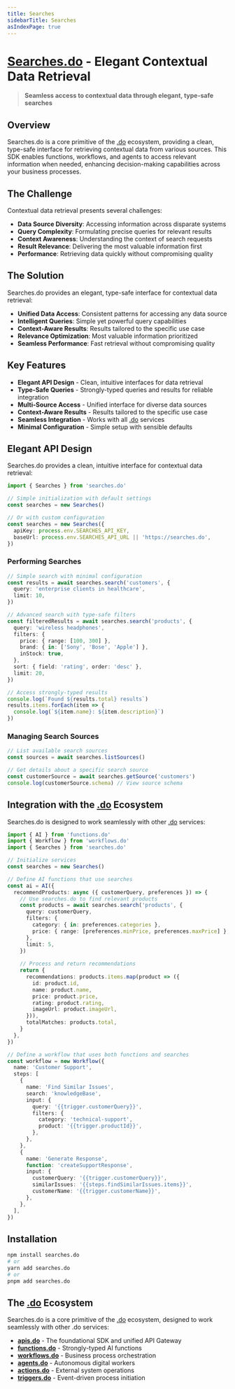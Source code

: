 ```yaml
---
title: Searches
sidebarTitle: Searches
asIndexPage: true
---
```


# [Searches.do](https://searches.do) - Elegant Contextual Data Retrieval

> **Seamless access to contextual data through elegant, type-safe searches**

## Overview

Searches.do is a core primitive of the [.do](https://dotdo.ai) ecosystem, providing a clean, type-safe interface for retrieving contextual data from various sources. This SDK enables functions, workflows, and agents to access relevant information when needed, enhancing decision-making capabilities across your business processes.

## The Challenge

Contextual data retrieval presents several challenges:

- **Data Source Diversity**: Accessing information across disparate systems
- **Query Complexity**: Formulating precise queries for relevant results
- **Context Awareness**: Understanding the context of search requests
- **Result Relevance**: Delivering the most valuable information first
- **Performance**: Retrieving data quickly without compromising quality

## The Solution

Searches.do provides an elegant, type-safe interface for contextual data retrieval:

- **Unified Data Access**: Consistent patterns for accessing any data source
- **Intelligent Queries**: Simple yet powerful query capabilities
- **Context-Aware Results**: Results tailored to the specific use case
- **Relevance Optimization**: Most valuable information prioritized
- **Seamless Performance**: Fast retrieval without compromising quality

## Key Features

- **Elegant API Design** - Clean, intuitive interfaces for data retrieval
- **Type-Safe Queries** - Strongly-typed queries and results for reliable integration
- **Multi-Source Access** - Unified interface for diverse data sources
- **Context-Aware Results** - Results tailored to the specific use case
- **Seamless Integration** - Works with all [.do](https://dotdo.ai) services
- **Minimal Configuration** - Simple setup with sensible defaults

## Elegant API Design

Searches.do provides a clean, intuitive interface for contextual data retrieval:

```typescript
import { Searches } from 'searches.do'

// Simple initialization with default settings
const searches = new Searches()

// Or with custom configuration
const searches = new Searches({
  apiKey: process.env.SEARCHES_API_KEY,
  baseUrl: process.env.SEARCHES_API_URL || 'https://searches.do',
})
```

### Performing Searches

```typescript
// Simple search with minimal configuration
const results = await searches.search('customers', {
  query: 'enterprise clients in healthcare',
  limit: 10,
})

// Advanced search with type-safe filters
const filteredResults = await searches.search('products', {
  query: 'wireless headphones',
  filters: {
    price: { range: [100, 300] },
    brand: { in: ['Sony', 'Bose', 'Apple'] },
    inStock: true,
  },
  sort: { field: 'rating', order: 'desc' },
  limit: 20,
})

// Access strongly-typed results
console.log(`Found ${results.total} results`)
results.items.forEach(item => {
  console.log(`${item.name}: ${item.description}`)
})
```

### Managing Search Sources

```typescript
// List available search sources
const sources = await searches.listSources()

// Get details about a specific search source
const customerSource = await searches.getSource('customers')
console.log(customerSource.schema) // View source schema
```

## Integration with the [.do](https://dotdo.ai) Ecosystem

Searches.do is designed to work seamlessly with other [.do](https://dotdo.ai) services:

```typescript
import { AI } from 'functions.do'
import { Workflow } from 'workflows.do'
import { Searches } from 'searches.do'

// Initialize services
const searches = new Searches()

// Define AI functions that use searches
const ai = AI({
  recommendProducts: async ({ customerQuery, preferences }) => {
    // Use searches.do to find relevant products
    const products = await searches.search('products', {
      query: customerQuery,
      filters: {
        category: { in: preferences.categories },
        price: { range: [preferences.minPrice, preferences.maxPrice] },
      },
      limit: 5,
    })
    
    // Process and return recommendations
    return {
      recommendations: products.items.map(product => ({
        id: product.id,
        name: product.name,
        price: product.price,
        rating: product.rating,
        imageUrl: product.imageUrl,
      })),
      totalMatches: products.total,
    }
  },
})

// Define a workflow that uses both functions and searches
const workflow = new Workflow({
  name: 'Customer Support',
  steps: [
    {
      name: 'Find Similar Issues',
      search: 'knowledgeBase',
      input: {
        query: '{{trigger.customerQuery}}',
        filters: {
          category: 'technical-support',
          product: '{{trigger.productId}}',
        },
      },
    },
    {
      name: 'Generate Response',
      function: 'createSupportResponse',
      input: {
        customerQuery: '{{trigger.customerQuery}}',
        similarIssues: '{{steps.findSimilarIssues.items}}',
        customerName: '{{trigger.customerName}}',
      },
    },
  ],
})
```

## Installation

```bash
npm install searches.do
# or
yarn add searches.do
# or
pnpm add searches.do
```

## The [.do](https://dotdo.ai) Ecosystem

Searches.do is a core primitive of the [.do](https://dotdo.ai) ecosystem, designed to work seamlessly with other .do services:

- **[apis.do](https://apis.do)** - The foundational SDK and unified API Gateway
- **[functions.do](https://functions.do)** - Strongly-typed AI functions
- **[workflows.do](https://workflows.do)** - Business process orchestration
- **[agents.do](https://agents.do)** - Autonomous digital workers
- **[actions.do](https://actions.do)** - External system operations
- **[triggers.do](https://triggers.do)** - Event-driven process initiation
